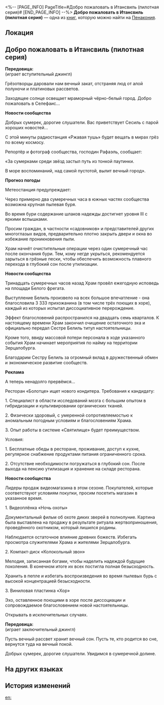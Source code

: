 <%-- [PAGE_INFO]
PageTitle=#Добро пожаловать в Итансвиль (пилотная серия)#
[END_PAGE_INFO] --%>
{{Дополнить}}
{{Книга Инфобокс
|id           = 400
|Название     = 
|Изображение  = Предмет Плёнка Пенакония.png
|Мир          = Пенакония
|Томов        = 1
|Автор        = <!--нужно добавить-->
|Описание     = Резервная копия файла странного содержания. Судя по названию, это запись какой-то радиопередачи.
|Том1         = {{tx}}
|Источник1    = {{tx|Отсутствует источник}}
|Персонажи    = 
|Фракции      = 
}}
'''Добро пожаловать в Итансвиль (пилотная серия)''' — одна из [[Книги|книг]], которую можно найти на [[Пенакония]].

==Локация==
{{Отметка карты|<!--название карты-->|<!--id отметки-->}}

==Добро пожаловать в Итансвиль (пилотная серия)==
'''Передовица:'''<br />
(играет вступительный джингл)

Грёзотворцы даровали нам вечный закат, отстраняя люд от алой полуночи и платиновых рассветов.

Заходящее солнце освещает мраморный чёрно-белый город. Добро пожаловать в Селефаис...

'''Новости сообщества'''

Добрых сумерек, дорогие слушатели. Вас приветствует Сесиль с парой хороших новостей...

С этой минуты радиостанция «Ржавая тушь» будет вещать в мирах грёз по всему космосу.

Репортёр и фотограф сообщества, господин Рафаэль, сообщает:

«За сумерками среди звёзд застыл путь из тонкой паутинки.

В море воспоминаний, над самой пустотой, вылит вечный город».

'''Прогноз погоды'''

Метеостанция предупреждает:

Через примерно два сумеречных часа в южных частях сообщества возможна крупная пылевая буря.

Во время бури содержание шлаков надежды достигнет уровня III с яркими вспышками.

Просим граждан, в частности «садовников» и представителей других многоглазых видов, предварительно плотно закрыть двери и окна во избежание проникновения пыли.

Храм начнёт очистительные операции через один сумеречный час после окончания бури. Тем, кому негде укрыться, рекомендуется зарыться в грёзные пески, чтобы обеспечить возможность плавного перехода в глубокий сон после утилизации.

'''Новости сообщества'''

Тринадцать сумеречных часов назад Храм провёл ежегодную исповедь на площади Белого фрегата.

Выступление Белиль произвело на всех большое впечатление - она благословила 3 333 прихожанина (в том числе трёх поющих в хоре), каждый из которых испытал диссоциативное перерождение.

Эффект благословений распространился на двадцать семь кварталов. К настоящему времени Храм закончил очищение остаточного эха и официально передал Сестре Белиль титул настоятельницы.

Кроме того, ввиду массовой потери персонала в ходе указанного события Храм начинает мероприятия по найму на территории Зерцалобурга.

Благодарим Сестру Белиль за огромный вклад в дружественный обмен и экономическое развитие сообществ.

'''Реклама'''

А теперь ненадолго прервёмся...

Ресторан «Болотце» ищет нового кондитера. Требования к кандидату:

1. Специалист в области исследований мозга с большим опытом в гибридизации и культивировании органических тканей.

2. Физически здоровый, с умеренной сопротивляемостью к аномальным погодным условиям и благословениям Храма.

3. Опыт работы в системе «Святилище» будет преимуществом.

Условия:

1. Бесплатные обеды в ресторане, проживание, доступ к кухне, регулярное снабжение продуктами питания ограниченного срока.

2. Отсутствие необходимости погружаться в глубокий сон. После выхода на пенсию утилизация и хранение на складе ресторана.

'''Новости сообщества'''

Лидеры продаж видеомагазина в этом сезоне. Покупателей, которые соответствуют условиям покупки, просим посетить магазин в указанное время.

1. Видеоплёнка «Ночь охоты»

Документальный фильм об охоте диких зверей в полнолуние. Картина была выставлена на продажу в результате ритуала жертвоприношения, проведённого охотником, который лишился родины.

Наблюдается остаточное влияние древних божеств. Избегать просмотра служителями Храма и жителями Зерцалобурга.

2. Компакт-диск «Колокольный звон»

Мелодия, записанная богами, чтобы наделить надеждой будущие поколения. В конечном итоге их всех постигла полная безысходность.

Хранить в пепле и избегать воспроизведения во время пылевых бурь с высокой концентрацией безысходности.

3. Виниловая пластинка «Хор»

Эхо, оставленное поющими в хоре после диссоциации и сопровождаемое благословением новой настоятельницы.

Открывать в исключительных случаях.

'''Передовица:'''<br />
(играет заключительный джингл)

Пусть вечный рассвет хранит вечный сон. Пусть те, кто родится во сне, вернутся туда на вечный покой.

Добрых сумерек, дорогие слушатели. Увидимся в сумеречной долине.

==На других языках==
{{На других языках
|en   = Welcome to Ethansville (Trial Episode)
|zhs  = 欢迎来到伊森塞维尔（试播集）
|zht  = 歡迎來到伊森塞維爾（試聽集）
|ja   = イーサンズビルへようこそ（パイロット版）
|ko   = 에단스빌에 오신 것을 환영합니다(트라이얼)
|es   = Bienvenidos a Villa Ethan (episodio de prueba)
|fr   = Bienvenue à Ethansville (épisode pilote)
|ru   = Добро пожаловать в Итансвиль (пилотная серия)
|th   = ยินดีต้อนรับสู่ Ethansville (ตอนนำร่อง)
|vi   = Chào Mừng Đến Với Ethansville (Tập Thí Điểm)
|de   = Willkommen in Ethansville (Probefolge)
|id   = Selamat Datang di Ethansville (Episode Uji Coba)
|pt   = Boas-vindas a Ethansville (Episódio Piloto)
}}

==История изменений==
{{История изменений|3.5}}

[[en:]]